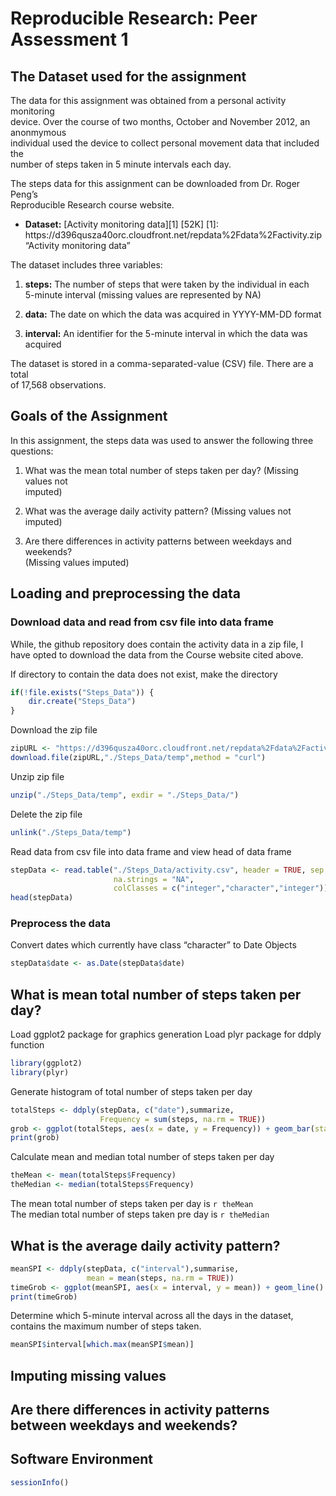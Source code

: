 # Reproducible Research: Peer Assessment 1

## The Dataset used for the assignment

The data for this assignment was obtained from a personal activity monitoring  
device. Over the course of two months, October and November 2012, an anonmymous  
individual used the device to collect personal movement data that included the  
number of steps taken in 5 minute intervals each day. 

The steps data for this assignment can be downloaded from Dr. Roger Peng's   
Reproducible Research course website.

+ **Dataset:** [Activity monitoring data][1] [52K]
[1]: https://d396qusza40orc.cloudfront.net/repdata%2Fdata%2Factivity.zip  
"Activity monitoring data"

The dataset includes three variables:

1. **steps:**  The number of steps that were taken by the individual in each  
5-minute interval (missing values are represented by NA)

2. **data:**  The date on which the data was acquired in YYYY-MM-DD format
    
3. **interval:**  An identifier for the 5-minute interval in which the data was  
acquired

The dataset is stored in a comma-separated-value (CSV) file. There are a total  
of 17,568 observations.

## Goals of the Assignment

In this assignment, the steps data was used to answer the following three  
questions:

1. What was the mean total number of steps taken per day? (Missing values not  
imputed)

2. What was the average daily activity pattern? (Missing values not imputed)

3. Are there differences in activity patterns between weekdays and weekends?  
(Missing values imputed)

## Loading and preprocessing the data

### Download data and read from csv file into data frame

While, the github repository does contain the activity data in a zip file, I  
have opted to download the data from  the Course website cited above.

If directory to contain the data does not exist, make the directory

```r
if(!file.exists("Steps_Data")) {
    dir.create("Steps_Data")
}
```

Download the zip file

```r
zipURL <- "https://d396qusza40orc.cloudfront.net/repdata%2Fdata%2Factivity.zip"
download.file(zipURL,"./Steps_Data/temp",method = "curl")
```

Unzip zip file

```r
unzip("./Steps_Data/temp", exdir = "./Steps_Data/")
```

Delete the zip file

```r
unlink("./Steps_Data/temp")
```

Read data from csv file into data frame and view head of data frame

```r
stepData <- read.table("./Steps_Data/activity.csv", header = TRUE, sep = ",",
                       na.strings = "NA", 
                       colClasses = c("integer","character","integer"))
head(stepData)
```

### Preprocess the data

Convert dates which currently have class "character" to Date Objects

```r
stepData$date <- as.Date(stepData$date)
```

## What is mean total number of steps taken per day?

Load ggplot2 package for graphics generation
Load plyr package for ddply function

```r
library(ggplot2)
library(plyr)
```

Generate histogram of total number of steps taken per day

```r
totalSteps <- ddply(stepData, c("date"),summarize,  
                    Frequency = sum(steps, na.rm = TRUE))
grob <- ggplot(totalSteps, aes(x = date, y = Frequency)) + geom_bar(stat = "identity")
print(grob)
```

Calculate mean and median total number of steps taken per day

```r
theMean <- mean(totalSteps$Frequency)
theMedian <- median(totalSteps$Frequency)
```

The mean total number of steps taken per day is `r theMean`   
The median total number of steps taken pre day is `r theMedian`

## What is the average daily activity pattern?
```r
meanSPI <- ddply(stepData, c("interval"),summarise,  
                 mean = mean(steps, na.rm = TRUE))
timeGrob <- ggplot(meanSPI, aes(x = interval, y = mean)) + geom_line() + geom_point()
print(timeGrob)
```

Determine which 5-minute interval across all the days in the dataset, contains
the maximum number of steps taken.

```r
meanSPI$interval[which.max(meanSPI$mean)]
```
## Imputing missing values



## Are there differences in activity patterns between weekdays and weekends?

## Software Environment 

```r
sessionInfo()
```